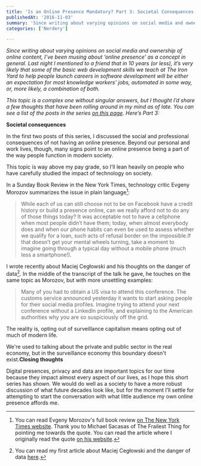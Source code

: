 ```yaml
---
title: 'Is an Online Presence Mandatory? Part 3: Societal Consequences'
publishedAt: '2016-11-03'
summary: 'Since writing about varying opinions on social media and ownership of online content, I’ve been musing about ‘online presence’ as a concept in general. Last night I mentioned to a friend that in 10 ye...'
categories: ['Nerdery']

---
```


*Since writing about varying opinions on social media and ownership of online content, I’ve been musing about ‘online presence’ as a concept in general. Last night I mentioned to a friend that in 10 years (or less), it’s very likely that some of the basic web development skills we teach at The Iron Yard to help people launch careers in software development will be either an expectation for most knowledge workers’ jobs, automated in some way, or, more likely, a combination of both.*

*This topic is a complex one without singular answers, but I thought I’d share a few thoughts that have been rolling around in my mind as of late. You can see a list of the posts in the series [on this page](https://ericdodds.com/series-is-an-online-presence-mandatory/). Here’s Part 3:*

**Societal consequences**

In the first two posts of this series, I discussed the social and professional consequences of not having an online presence. Beyond our personal and work lives, though, many signs point to an online presence being a part of the way people function in modern society.

This topic is way above my pay grade, so I’ll lean heavily on people who have carefully studied the impact of technology on society.

In a Sunday Book Review in the New York Times, technology critic Evgeny Morozov summarizes the issue in plain language[^1]:

> While each of us can still choose not to be on Facebook have a credit history or build a presence online, can we really afford not to do any of those things today? It was acceptable not to have a cellphone when most people didn’t have them; today, when almost everybody does and when our phone habits can even be used to assess whether we qualify for a loan, such acts of refusal border on the impossible.If that doesn’t get your mental wheels turning, take a moment to imagine going through a typical day without a mobile phone (much less a smartphone!).

I wrote recently about Maciej Cegłowski and his thoughts on the danger of data[^2]. In the middle of the transcript of the talk he gave, he touches on the same topic as Morozov, but with more unsettling examples:

> Many of you had to obtain a US visa to attend this conference. The customs service announced yesterday it wants to start asking people for their social media profiles. Imagine trying to attend your next conference without a LinkedIn profile, and explaining to the American authorities why you are so suspiciously off the grid.

The reality is, opting out of surveillance capitalism means opting out of much of modern life.

We're used to talking about the private and public sector in the real economy, but in the surveillance economy this boundary doesn't exist.**Closing thoughts**

Digital presences, privacy and data are important topics for our time because they impact almost every aspect of our lives, as I hope this short series has shown. We would do well as a society to have a more robust discussion of what future decades look like, but for the moment I’ll settle for attempting to start the conversation with what little audience my own online presence affords me.

[^1]: You can read Evgeny Morozov's full book review [on The New York Times website](http://www.nytimes.com/2014/05/18/books/review/the-naked-future-and-social-physics.html?_r=4). Thank you to Michael Sacasas of The Frailest Thing for pointing me towards the quote. You can read the article where I originally read the quote [on his website](https://thefrailestthing.com/2014/05/19/the-political-perils-of-big-data/).



[^2]: You can read my first article about Maciej Cegłowski and the danger of data [here](https://ericdodds.com/maciej-ceglowski-on-the-danger-of-data/).
